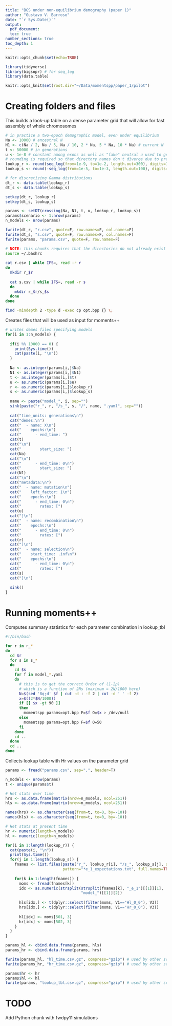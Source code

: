 ```yaml
---
title: "BGS under non-equilibrium demography (paper 1)"
author: "Gustavo V. Barroso"
date: "`r Sys.Date()`"
output:
  pdf_document:
  toc: true
number_sections: true
toc_depth: 1
---
```

  
```r

knitr::opts_chunk$set(echo=TRUE)

library(tidyverse)
library(bigsnpr) # for seq_log
library(data.table)

knitr::opts_knit$set(root.dir="~/Data/momentspp/paper_1/pilot")
```

# Creating folders and files

This builds a look-up table on a dense parameter grid that will allow for fast 
assembly of whole chromosomes

```r

# in practice a two-epoch demographic model, even under equilibrium
Na <- 10000 # ancestral N
N1 <- c(Na / 2, Na / 5, Na / 10, 2 * Na, 5 * Na, 10 * Na) # current N
t <- 50000 # in generations
u <- 1e-8 # constant among exons as well as "fake" neutral u used to get B-vals
# rounding is required so that directory names don't diverge due to precision
lookup_r <- round(seq_log(from=1e-9, to=1e-2, length.out=300), digits=15)
lookup_s <- round(-seq_log(from=1e-5, to=1e-3, length.out=100), digits=11)

# for discretizing Gamma distributions
dt_r <- data.table(lookup_r)
dt_s <- data.table(lookup_s)

setkey(dt_r, lookup_r)
setkey(dt_s, lookup_s)

params <- setDT(crossing(Na, N1, t, u, lookup_r, lookup_s))
params$scenario <- 1:nrow(params)
n_models <- nrow(params)

fwrite(dt_r, "r.csv", quote=F, row.names=F, col.names=F)
fwrite(dt_s, "s.csv", quote=F, row.names=F, col.names=F)
fwrite(params, "params.csv", quote=F, row.names=F)
```

```bash

# NOTE: this chunks requires that the directories do not already exist
source ~/.bashrc
  
cat r.csv | while IFS=, read -r r
do
  mkdir r_$r
  
  cat s.csv | while IFS=, read -r s
  do
    mkdir r_$r/s_$s
  done
done

find -mindepth 2 -type d -exec cp opt.bpp {} \;
```

Creates files that will be used as input for moments++

```r

# writes demes files specifying models
for(i in 1:n_models) {
  
  if(i %% 10000 == 0) {
    print(Sys.time())
    cat(paste(i, "\n"))
  }
  
  Na <- as.integer(params[i,]$Na)
  N1 <- as.integer(params[i,]$N1)
  t <- as.integer(params[i,]$t)
  u <- as.numeric(params[i,]$u)
  r <- as.numeric(params[i,]$lookup_r)
  s <- as.numeric(params[i,]$lookup_s)
  
  name <- paste("model_", i, sep="")
  sink(paste("r_", r, "/s_", s, "/", name, ".yaml", sep=""))
  
  cat("time_units: generations\n")
  cat("demes:\n")
  cat("  - name: X\n")
  cat("    epochs:\n")
  cat("      - end_time: ")
  cat(t)
  cat("\n")
  cat("        start_size: ")
  cat(Na)
  cat("\n")
  cat("      - end_time: 0\n")
  cat("        start_size: ")
  cat(N1)
  cat("\n")
  cat("metadata:\n")
  cat("  - name: mutation\n")
  cat("    left_factor: 1\n")
  cat("    epochs:\n")
  cat("      - end_time: 0\n")
  cat("        rates: [")
  cat(u)
  cat("]\n")
  cat("  - name: recombination\n")
  cat("    epochs:\n")
  cat("      - end_time: 0\n")
  cat("        rates: [")
  cat(r)
  cat("]\n")
  cat("  - name: selection\n")
  cat("    start_time: .inf\n")
  cat("    epochs:\n")
  cat("      - end_time: 0\n")
  cat("        rates: [")
  cat(s)
  cat("]\n")
  
  sink()
}
```

# Running moments++

Computes summary statistics for each parameter combination in lookup_tbl

```bash

#!/bin/bash

for r in r_*
do
  cd $r
  for s in s_*
  do
    cd $s
    for f in model_*.yaml
    do
      # this is to get the correct Order of (1-2p)
      # which is a function of 2Ns (maximum = 2N/1000 here)
      N=$(sed '8q;d' $f | cut -d : -f 2 | cut -d ' ' -f 2)
      x=$((2*$N/1000))
      if [[ $x -gt 90 ]]
      then
        momentspp params=opt.bpp F=$f O=$x > /dev/null
      else
        momentspp params=opt.bpp F=$f O=50
      fi
    done
    cd ..
  done
  cd ..
done
```

Collects lookup table with Hr values on the parameter grid

```r

params <- fread("params.csv", sep=",", header=T)

n_models <- nrow(params)
t <- unique(params$t)

# Het stats over time
hrs <- as.data.frame(matrix(nrow=n_models, ncol=251))
hls <- as.data.frame(matrix(nrow=n_models, ncol=251))

names(hrs) <- as.character(seq(from=t, to=0, by=-10))
names(hls) <- as.character(seq(from=t, to=0, by=-10))

# Het stats at present time
hr <- numeric(length=n_models)
hl <- numeric(length=n_models)

for(i in 1:length(lookup_r)) {
  cat(paste(i, "\n"))
  print(Sys.time())
  for(j in 1:length(lookup_s)) {
    fnames <- list.files(paste("r_", lookup_r[i], "/s_", lookup_s[j], sep=""),
                         pattern="*e_1_expectations.txt", full.names=TRUE)
    
    for(k in 1:length(fnames)) {
      moms <- fread(fnames[k])
      idx <- as.numeric(strsplit(strsplit(fnames[k], "_e_1")[[1]][1], 
                                 "model_")[[1]][2])
      
      hls[idx,] <- t(dplyr::select(filter(moms, V1=="Hl_0_0"), V3))
      hrs[idx,] <- t(dplyr::select(filter(moms, V1=="Hr_0_0"), V3))
      
      hl[idx] <- moms[501, 3]
      hr[idx] <- moms[502, 3]
    }
  }
}

params_hl <- cbind.data.frame(params, hls)
params_hr <- cbind.data.frame(params, hrs)

fwrite(params_hl, "hl_time.csv.gz", compress="gzip") # used by other scripts
fwrite(params_hr, "hr_time.csv.gz", compress="gzip") # used by other scripts

params$hr <- hr
params$hl <- hl
fwrite(params, "lookup_tbl.csv.gz", compress="gzip") # used by other scripts
```

# TODO 
Add Python chunk with fwdpy11 simulations
